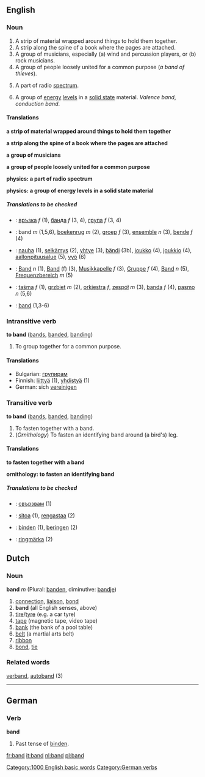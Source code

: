{{see|Band}}
==English==
===Noun===
{{en-noun}}
# A strip of material wrapped around things to hold them together.
# A strip along the spine of a book where the pages are attached.
# A group of musicians, especially (a) wind and percussion players, or (b) rock musicians.
# A group of people loosely united for a common purpose (''a band of thieves'').
# {{Physics}} A part of radio [[spectrum]].
# {{Physics}} A group of [[energy]] [[level]]s in a [[solid state]] material. ''Valence band'', ''conduction band''.

====Translations====
'''a strip of material wrapped around things to hold them together'''
{{top}}
{{mid}}
{{bottom}}

'''a strip along the spine of a book where the pages are attached'''
{{top}}
{{mid}}
{{bottom}}

'''a group of musicians'''
{{top}}
{{mid}}
{{bottom}}

'''a group of people loosely united for a common purpose'''
{{top}}
{{mid}}
{{bottom}}

'''physics: a part of radio spectrum'''
{{top}}
{{mid}}
{{bottom}}

'''physics: a group of energy levels in a solid state material'''
{{top}}
{{mid}}
{{bottom}}

=====Translations to be checked=====
{{checktrans}}
*{{ttbc|Bulgarian}}: [[връзка]] ''f'' (1), [[банда]] ''f'' (3, 4), [[група]] ''f'' (3, 4)
*{{ttbc|Dutch}}: band ''m'' (1,5,6), [[boekenrug]] ''m'' (2), [[groep]] ''f'' (3), [[ensemble]] ''n'' (3), [[bende]] ''f'' (4)
*{{ttbc|Finnish}}: [[nauha]] (1), [[selkämys]] (2), [[yhtye]] (3), [[bändi]] (3b), [[joukko]] (4), [[joukkio]] (4), [[aallonpituusalue]] (5), [[vyö]] (6)
*{{ttbc|German}}: [[Band]] ''n'' (1), [[Band]] (f) (3), [[Musikkapelle]] ''f'' (3), [[Gruppe]] ''f'' (4), [[Band]] ''n'' (5), [[ Frequenzbereich]] ''m'' (5)
*{{ttbc|Polish}}: [[taśma]] ''f'' (1), [[grzbiet]] ''m'' (2), [[orkiestra]] ''f'', [[zespół]] ''m'' (3), [[banda]] ''f'' (4), [[pasmo]] ''n'' (5,6)
*{{ttbc|Swedish}}: [[band]] (1,3-6)

===Intransitive verb===
'''to band'''  ([[bands]], [[banded]], [[banding]])
# To group together for a common purpose.

====Translations====
*Bulgarian: [[групирам]]
*Finnish: [[liittyä]] (1), [[yhdistyä]] (1)
*German: sich [[vereinigen]]

===Transitive verb===
'''to band'''  ([[bands]], [[banded]], [[banding]])
# To fasten together with a band.
# (''Ornithology'') To fasten an identifying band around (a bird's) leg.

====Translations====
'''to fasten together with a band'''
{{top}}
{{mid}}
{{bottom}}

'''ornithology: to fasten an identifying band'''
{{top}}
{{mid}}
{{bottom}}

=====Translations to be checked=====
{{checktrans}}
*{{ttbc|Bulgarian}}: [[свързвам]] (1)
*{{ttbc|Finnish}}: [[sitoa]] (1), [[rengastaa]] (2)
*{{ttbc|German}}: [[binden]] (1), [[beringen]] (2)
*{{ttbc|Swedish}}: [[ringmärka]] (2)

==Dutch==

===Noun===
'''band''' ''m'' (Plural: [[banden]], diminutive: [[bandje]])
#[[connection]], [[liaison]], [[bond]]
# '''band'''  (all English senses, above)
#[[tire]]/[[tyre]] (e.g. a car tyre)
#[[tape]] (magnetic tape, video tape)
#[[bank]] (the bank of a pool table)
#[[belt]] (a martial arts belt)
#[[ribbon]]
#[[bond]], [[tie]] 

===Related words===
[[verband]], [[autoband]] (3)

----

==German==
===Verb===
'''band'''
# Past tense of [[binden]].

[[Category:1000 English basic words]]
[[Category:German verbs]]

[[fr:band]]
[[it:band]]
[[nl:band]]
[[pl:band]]